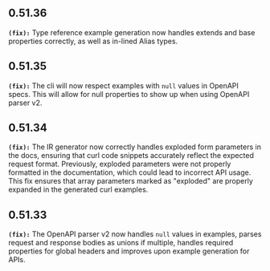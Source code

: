 ## 0.51.36
**`(fix):`** Type reference example generation now handles extends and base properties correctly, as well as in-lined Alias types.


## 0.51.35
**`(fix):`** The cli will now respect examples with `null` values in OpenAPI specs. This will allow for null properties to show up when using
OpenAPI parser v2.


## 0.51.34
**`(fix):`** The IR generator now correctly handles exploded form parameters in the docs, ensuring that curl code snippets
accurately reflect the expected request format. Previously, exploded parameters were not properly formatted in the documentation, which
could lead to incorrect API usage. This fix ensures that array parameters marked as "exploded" are properly expanded in the generated curl examples.


## 0.51.33
**`(fix):`** The OpenAPI parser v2 now handles `null` values in examples, parses request and response bodies as unions if multiple, handles required
properties for global headers and improves upon example generation for APIs.



